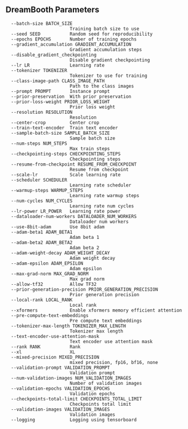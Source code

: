 ## DreamBooth Parameters

```
  --batch-size BATCH_SIZE
                        Training batch size to use
  --seed SEED           Random seed for reproducibility
  --epochs EPOCHS       Number of training epochs
  --gradient_accumulation GRADIENT_ACCUMULATION
                        Gradient accumulation steps
  --disable_gradient_checkpointing
                        Disable gradient checkpointing
  --lr LR               Learning rate
  --tokenizer TOKENIZER
                        Tokenizer to use for training
  --class-image-path CLASS_IMAGE_PATH
                        Path to the class images
  --prompt PROMPT       Instance prompt
  --prior-preservation  With prior preservation
  --prior-loss-weight PRIOR_LOSS_WEIGHT
                        Prior loss weight
  --resolution RESOLUTION
                        Resolution
  --center-crop         Center crop
  --train-text-encoder  Train text encoder
  --sample-batch-size SAMPLE_BATCH_SIZE
                        Sample batch size
  --num-steps NUM_STEPS
                        Max train steps
  --checkpointing-steps CHECKPOINTING_STEPS
                        Checkpointing steps
  --resume-from-checkpoint RESUME_FROM_CHECKPOINT
                        Resume from checkpoint
  --scale-lr            Scale learning rate
  --scheduler SCHEDULER
                        Learning rate scheduler
  --warmup-steps WARMUP_STEPS
                        Learning rate warmup steps
  --num-cycles NUM_CYCLES
                        Learning rate num cycles
  --lr-power LR_POWER   Learning rate power
  --dataloader-num-workers DATALOADER_NUM_WORKERS
                        Dataloader num workers
  --use-8bit-adam       Use 8bit adam
  --adam-beta1 ADAM_BETA1
                        Adam beta 1
  --adam-beta2 ADAM_BETA2
                        Adam beta 2
  --adam-weight-decay ADAM_WEIGHT_DECAY
                        Adam weight decay
  --adam-epsilon ADAM_EPSILON
                        Adam epsilon
  --max-grad-norm MAX_GRAD_NORM
                        Max grad norm
  --allow-tf32          Allow TF32
  --prior-generation-precision PRIOR_GENERATION_PRECISION
                        Prior generation precision
  --local-rank LOCAL_RANK
                        Local rank
  --xformers            Enable xformers memory efficient attention
  --pre-compute-text-embeddings
                        Pre compute text embeddings
  --tokenizer-max-length TOKENIZER_MAX_LENGTH
                        Tokenizer max length
  --text-encoder-use-attention-mask
                        Text encoder use attention mask
  --rank RANK           Rank
  --xl                  XL
  --mixed-precision MIXED_PRECISION
                        mixed precision, fp16, bf16, none
  --validation-prompt VALIDATION_PROMPT
                        Validation prompt
  --num-validation-images NUM_VALIDATION_IMAGES
                        Number of validation images
  --validation-epochs VALIDATION_EPOCHS
                        Validation epochs
  --checkpoints-total-limit CHECKPOINTS_TOTAL_LIMIT
                        Checkpoints total limit
  --validation-images VALIDATION_IMAGES
                        Validation images
  --logging             Logging using tensorboard
```